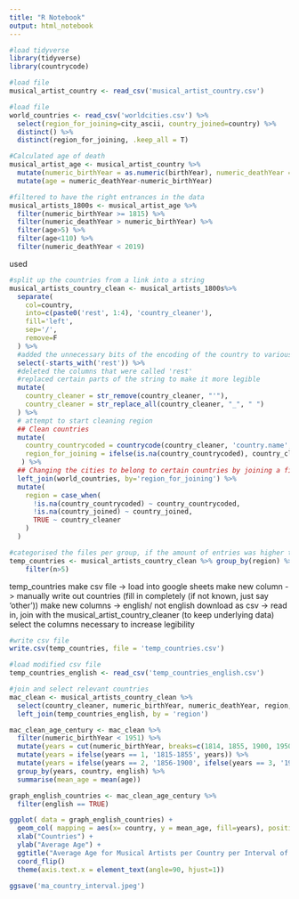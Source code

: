 ---
title: "R Notebook"
output: html_notebook
---

```{r}
#load tidyverse
library(tidyverse)
library(countrycode)
```

```{r}
#load file 
musical_artist_country <- read_csv('musical_artist_country.csv')

#load file 
world_countries <- read_csv('worldcities.csv') %>%
  select(region_for_joining=city_ascii, country_joined=country) %>%
  distinct() %>%
  distinct(region_for_joining, .keep_all = T)
```

```{r}
#Calculated age of death
musical_artist_age <- musical_artist_country %>%
  mutate(numeric_birthYear = as.numeric(birthYear), numeric_deathYear = as.numeric(deathYear))%>%
  mutate(age = numeric_deathYear-numeric_birthYear)

#filtered to have the right entrances in the data
musical_artists_1800s <- musical_artist_age %>% 
  filter(numeric_birthYear >= 1815) %>% 
  filter(numeric_deathYear > numeric_birthYear) %>%
  filter(age>5) %>%
  filter(age<110) %>%
  filter(numeric_deathYear < 2019)

```
used
```{r}
#split up the countries from a link into a string
musical_artists_country_clean <- musical_artists_1800s%>%
  separate(
    col=country,
    into=c(paste0('rest', 1:4), 'country_cleaner'),
    fill='left',
    sep='/',
    remove=F
  ) %>%
  #added the unnecessary bits of the encoding of the country to various columns called 'rest'
  select(-starts_with('rest')) %>%
  #deleted the columns that were called 'rest'
  #replaced certain parts of the string to make it more legible
  mutate(
    country_cleaner = str_remove(country_cleaner, "'"),
    country_cleaner = str_replace_all(country_cleaner, "_", " ")
  ) %>%
  # attempt to start cleaning region
  ## Clean countries
  mutate(
    country_countrycoded = countrycode(country_cleaner, 'country.name', 'country.name'),
    region_for_joining = ifelse(is.na(country_countrycoded), country_cleaner, NA)
   ) %>%
  ## Changing the cities to belong to certain countries by joining a file that has all the cities that are part of that country
  left_join(world_countries, by='region_for_joining') %>%
  mutate(
    region = case_when(
      !is.na(country_countrycoded) ~ country_countrycoded,
      !is.na(country_joined) ~ country_joined,
      TRUE ~ country_cleaner
    )
  )

#categorised the files per group, if the amount of entries was higher than 5.
temp_countries <- musical_artists_country_clean %>% group_by(region) %>% summarise(n = n()) %>%
    filter(n>5)

```

temp_countries
make csv file -> load into google sheets
make new column -> manually write out countries (fill in completely (if not known, just say 'other'))
make new columns -> english/ not english
download as csv -> read in, join with the musical_artist_country_cleaner (to keep underlying data)
select the columns necessary to increase legibility

```{r}
#write csv file
write.csv(temp_countries, file = 'temp_countries.csv')

```

```{r}
#load modified csv file
temp_countries_english <- read_csv('temp_countries_english.csv')

```

```{r}
#join and select relevant countries
mac_clean <- musical_artists_country_clean %>%
  select(country_cleaner, numeric_birthYear, numeric_deathYear, region, age) %>%
  left_join(temp_countries_english, by = 'region')

mac_clean_age_century <- mac_clean %>%
  filter(numeric_birthYear < 1951) %>%
  mutate(years = cut(numeric_birthYear, breaks=c(1814, 1855, 1900, 1950), labels=FALSE)) %>%
  mutate(years = ifelse(years == 1, '1815-1855', years)) %>%
  mutate(years = ifelse(years == 2, '1856-1900', ifelse(years == 3, '1901-1950', years)))%>%
  group_by(years, country, english) %>%
  summarise(mean_age = mean(age))

```

```{r}
graph_english_countries <- mac_clean_age_century %>%
  filter(english == TRUE)

ggplot( data = graph_english_countries) + 
  geom_col( mapping = aes(x= country, y = mean_age, fill=years), position='dodge') + 
  xlab("Countries") + 
  ylab("Average Age") + 
  ggtitle("Average Age for Musical Artists per Country per Interval of Years") + 
  coord_flip() 
  theme(axis.text.x = element_text(angle=90, hjust=1)) 
  
ggsave('ma_country_interval.jpeg')
  
```

